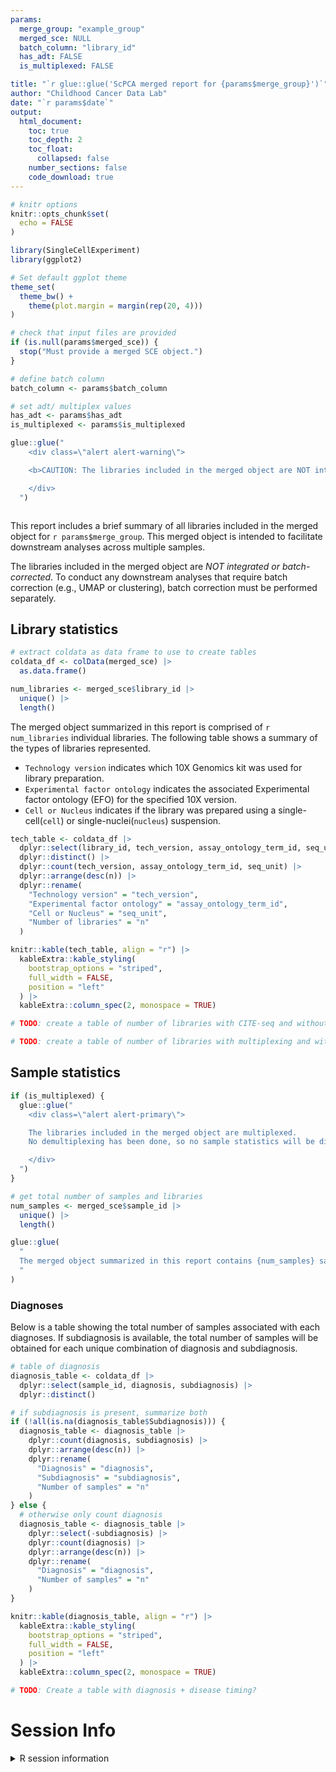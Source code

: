 ```yaml
---
params:
  merge_group: "example_group"
  merged_sce: NULL
  batch_column: "library_id"
  has_adt: FALSE
  is_multiplexed: FALSE

title: "`r glue::glue('ScPCA merged report for {params$merge_group}')`"
author: "Childhood Cancer Data Lab"
date: "`r params$date`"
output:
  html_document:
    toc: true
    toc_depth: 2
    toc_float:
      collapsed: false
    number_sections: false
    code_download: true
---
```


```r
# knitr options
knitr::opts_chunk$set(
  echo = FALSE
)

library(SingleCellExperiment)
library(ggplot2)

# Set default ggplot theme
theme_set(
  theme_bw() +
    theme(plot.margin = margin(rep(20, 4)))
)
```

```r
# check that input files are provided
if (is.null(params$merged_sce)) {
  stop("Must provide a merged SCE object.")
}

# define batch column
batch_column <- params$batch_column

# set adt/ multiplex values
has_adt <- params$has_adt
is_multiplexed <- params$is_multiplexed
```

```r
glue::glue("
    <div class=\"alert alert-warning\">

    <b>CAUTION: The libraries included in the merged object are NOT integrated or batch-corrected.</b>

    </div>
  ")
```

```r
```


This report includes a brief summary of all libraries included in the merged object for `r params$merge_group`.
This merged object is intended to facilitate downstream analyses across multiple samples.

The libraries included in the merged object are _NOT integrated or batch-corrected_.
To conduct any downstream analyses that require batch correction (e.g., UMAP or clustering), batch correction must be performed separately. 

## Library statistics 

```r
# extract coldata as data frame to use to create tables
coldata_df <- colData(merged_sce) |>
  as.data.frame()

num_libraries <- merged_sce$library_id |>
  unique() |>
  length()
```

The merged object summarized in this report is comprised of `r num_libraries` individual libraries.
The following table shows a summary of the types of libraries represented.


- `Technology version` indicates which 10X Genomics kit was used for library preparation.
- `Experimental factor ontology` indicates the associated Experimental factor ontology (EFO) for the specified 10X version. 
- `Cell or Nucleus` indicates if the library was prepared using a single-cell(`cell`) or single-nuclei(`nucleus`) suspension. 


```r
tech_table <- coldata_df |>
  dplyr::select(library_id, tech_version, assay_ontology_term_id, seq_unit) |>
  dplyr::distinct() |>
  dplyr::count(tech_version, assay_ontology_term_id, seq_unit) |>
  dplyr::arrange(desc(n)) |>
  dplyr::rename(
    "Technology version" = "tech_version",
    "Experimental factor ontology" = "assay_ontology_term_id",
    "Cell or Nucleus" = "seq_unit",
    "Number of libraries" = "n"
  )

knitr::kable(tech_table, align = "r") |>
  kableExtra::kable_styling(
    bootstrap_options = "striped",
    full_width = FALSE,
    position = "left"
  ) |>
  kableExtra::column_spec(2, monospace = TRUE)
```

```r
# TODO: create a table of number of libraries with CITE-seq and without
```

```r
# TODO: create a table of number of libraries with multiplexing and without
```


## Sample statistics

```r
if (is_multiplexed) {
  glue::glue("
    <div class=\"alert alert-primary\">

    The libraries included in the merged object are multiplexed.
    No demultiplexing has been done, so no sample statistics will be displayed.

    </div>
  ")
}
```


```r
# get total number of samples and libraries
num_samples <- merged_sce$sample_id |>
  unique() |>
  length()
```


```r
glue::glue(
  "
  The merged object summarized in this report contains {num_samples} samples.
  "
)
```

### Diagnoses

Below is a table showing the total number of samples associated with each diagnoses. 
If subdiagnosis is available, the total number of samples will be obtained for each unique combination of diagnosis and subdiagnosis. 

```r
# table of diagnosis
diagnosis_table <- coldata_df |>
  dplyr::select(sample_id, diagnosis, subdiagnosis) |>
  dplyr::distinct()

# if subdiagnosis is present, summarize both
if (!all(is.na(diagnosis_table$Subdiagnosis))) {
  diagnosis_table <- diagnosis_table |>
    dplyr::count(diagnosis, subdiagnosis) |>
    dplyr::arrange(desc(n)) |>
    dplyr::rename(
      "Diagnosis" = "diagnosis",
      "Subdiagnosis" = "subdiagnosis",
      "Number of samples" = "n"
    )
} else {
  # otherwise only count diagnosis
  diagnosis_table <- diagnosis_table |>
    dplyr::select(-subdiagnosis) |>
    dplyr::count(diagnosis) |>
    dplyr::arrange(desc(n)) |>
    dplyr::rename(
      "Diagnosis" = "diagnosis",
      "Number of samples" = "n"
    )
}

knitr::kable(diagnosis_table, align = "r") |>
  kableExtra::kable_styling(
    bootstrap_options = "striped",
    full_width = FALSE,
    position = "left"
  ) |>
  kableExtra::column_spec(2, monospace = TRUE)
```


```r
# TODO: Create a table with diagnosis + disease timing?
```


# Session Info
<details>
<summary>R session information</summary>
```r
if (requireNamespace("sessioninfo", quietly = TRUE)) {
  sessioninfo::session_info()
} else {
  sessionInfo()
}
```
</details>
